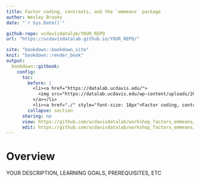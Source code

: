 ```yaml
---
title: Factor coding, contrasts, and the `emmeans` package
author: Wesley Brooks
date: "`r Sys.Date()`"

github-repo: ucdavisdatalab/YOUR_REPO
url: "https://ucdavisdatalab.github.io/YOUR_REPO/"

site: "bookdown::bookdown_site"
knit: "bookdown::render_book"
output:
  bookdown::gitbook:
    config:
      toc:
        before: |
          <li><a href="https://datalab.ucdavis.edu/">
            <img src="https://datalab.ucdavis.edu/wp-content/uploads/2019/07/datalab-logo-full-color-rgb-1.png" style="height: 100%; width: 100%; object-fit: contain" />
          </a></li>
          <li><a href="./" style="font-size: 18px">Factor coding, contrasts, and the `emmeans` package</a></li>
        collapse: section
      sharing: no
      view: https://github.com/ucdavisdatalab/workshop_factors_emmeans/blob/master/%s
      edit: https://github.com/ucdavisdatalab/workshop_factors_emmeans/edit/master/%s
---
```


# Overview {-}

YOUR DESCRIPTION, LEARNING GOALS, PREREQUISITES, ETC
